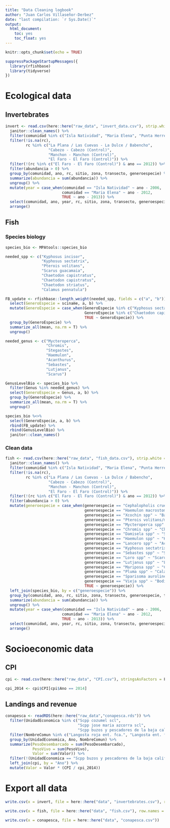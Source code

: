 ```yaml
---
title: "Data Cleaning logbook"
author: "Juan Carlos Villaseñor-Derbez"
date: "last compilation: `r Sys.Date()`"
output:
  html_document:
    toc: yes
    toc_float: yes
---
```


```r
knitr::opts_chunk$set(echo = TRUE)
```

```r
suppressPackageStartupMessages({
  library(rfishbase)
  library(tidyverse)
})
```


# Ecological data

## Invertebrates

```r
invert <- read.csv(here::here("raw_data", "invert_data.csv"), strip.white = T, stringsAsFactors = F) %>% 
  janitor::clean_names() %>% 
  filter(comunidad %in% c("Isla Natividad", "Maria Elena", "Punta Herrero")) %>% 
  filter(!is.na(rc),
         rc %in% c("La Plana / Las Cuevas - La Dulce / Babencho",
                   "Cabezo - Cabezo (Control)",
                   "Manchon - Manchon (Control)",
                   "El Faro - El Faro (Control)")) %>% 
  filter(!(rc %in% c("El Faro - El Faro (Control)") & ano == 2012)) %>% 
  filter(abundancia > 0) %>% 
  group_by(comunidad, ano, rc, sitio, zona, transecto, generoespecie) %>% 
  summarize(abundancia = sum(abundancia)) %>% 
  ungroup() %>% 
  mutate(year = case_when(comunidad == "Isla Natividad" ~ ano - 2006,
                         comunidad == "Maria Elena" ~ ano - 2012,
                         TRUE ~ ano - 2013)) %>% 
  select(comunidad, ano, year, rc, sitio, zona, transecto, generoespecie, abundancia) %>% 
  arrange()
```

## Fish

### Species biology

```r
species_bio <- MPAtools::species_bio

needed_spp <- c("Kyphosus incisor",
                "Kyphosus sectatrix",
                "Pterois volitans",
                "Scarus guacamaia",
                "Chaetodon capistratus",
                "Chaetodon capistratus",
                "Chaetodon striatus",
                "Calamus pennatula")

FB_update <- rfishbase::length_weight(needed_spp, fields = c("a", "b")) %>% 
  select(GeneroEspecie = sciname, a, b) %>% 
  mutate(GeneroEspecie = case_when(GeneroEspecie %in% c("Kyphosus sectatrix", "Kyphosus incisor") ~ "Kyphosus",
                                   GeneroEspecie %in% c("Chaetodon capistratus", "Chaetodon striatus") ~ "Chaetodon",
                                   TRUE ~ GeneroEspecie)) %>% 
  group_by(GeneroEspecie) %>% 
  summarize_all(mean, na.rm = T) %>% 
  ungroup()

needed_genus <- c("Mycteroperca",
                  "Chromis",
                  "Stegastes",
                  "Haemulon",
                  "Acanthurus",
                  "Sebastes",
                  "Lutjanus",
                  "Scarus")

GenusLevelBio <- species_bio %>% 
  filter(Genus %in% needed_genus) %>%
  select(GeneroEspecie = Genus, a, b) %>% 
  group_by(GeneroEspecie) %>% 
  summarize_all(mean, na.rm = T) %>% 
  ungroup()

species_bio %<>%
  select(GeneroEspecie, a, b) %>% 
  rbind(FB_update) %>% 
  rbind(GenusLevelBio) %>% 
  janitor::clean_names()
```

### Clean data

```r
fish <- read.csv(here::here("raw_data", "fish_data.csv"), strip.white = T, stringsAsFactors = F) %>% 
  janitor::clean_names() %>% 
  filter(comunidad %in% c("Isla Natividad", "Maria Elena", "Punta Herrero")) %>% 
  filter(!is.na(rc),
         rc %in% c("La Plana / Las Cuevas - La Dulce / Babencho",
                   "Cabezo - Cabezo (Control)",
                   "Manchon - Manchon (Control)",
                   "El Faro - El Faro (Control)")) %>% 
  filter(!(rc %in% c("El Faro - El Faro (Control)") & ano == 2012)) %>% 
  filter(abundancia > 0) %>% 
  mutate(generoespecie = case_when(generoespecie == "Cephalopholis cruentatus" ~ "Cephalopholis cruentata",
                                   generoespecie == "Haemulon macrostomun" ~ "Haemulon macrostomum",
                                   generoespecie == "Xcochin spp" ~ "Balistes capriscus",
                                   generoespecie == "Pterois volitans/miles" ~ "Pterois volitans",
                                   generoespecie == "Mycteroperca spp" ~ "Mycteroperca",
                                   generoespecie == "Chromis spp" ~ "Chromis",
                                   generoespecie == "Damisela spp" ~ "Stegastes",
                                   generoespecie == "Haemulon spp" ~ "Haemulon",
                                   generoespecie == "Lancero spp" ~ "Acanthurus",
                                   generoespecie == "Kyphosus sectatrix/incisor" ~ "Kyphosus",
                                   generoespecie == "Sebastes spp" ~ "Sebastes",
                                   generoespecie == "Loro spp" ~ "Scarus",
                                   generoespecie == "Lutjanus spp" ~ "Lutjanus",
                                   generoespecie == "Mariposa spp" ~ "Chaetodon",
                                   generoespecie == "Pluma spp" ~ "Calamus pennatula",
                                   generoespecie == "Sparisoma aurolineatum" ~ "Sparisoma aurofrenatum",
                                   generoespecie == "Vieja spp" ~ "Bodianus rufus",
                                   TRUE ~ generoespecie)) %>% 
  left_join(species_bio, by = c("generoespecie")) %>% 
  group_by(comunidad, ano, rc, sitio, zona, transecto, generoespecie, talla, a,b) %>% 
  summarize(abundancia = sum(abundancia)) %>% 
  ungroup() %>% 
  mutate(year = case_when(comunidad == "Isla Natividad" ~ ano - 2006,
                         comunidad == "Maria Elena" ~ ano - 2012,
                         TRUE ~ ano - 2013)) %>% 
  select(comunidad, ano, year, rc, sitio, zona, transecto, generoespecie, talla, abundancia, a, b) %>% 
  arrange()
```

# Socioeconomic data

## CPI

```r
cpi <- read.csv(here::here("raw_data", "CPI.csv"), stringsAsFactors = F, strip.white = T)

cpi_2014 <- cpi$CPI[cpi$Ano == 2014]
```


## Landings and revenue

```r
conapesca <- readRDS(here::here("raw_data","conapesca.rds")) %>% 
  filter(UnidadEconomica %in% c("Scpp cozumel scl",
                                "Scpp jose maria azcorra scl",
                                "Scpp buzos y pescadores de la baja california scl")) %>% 
  filter(NombreComun %in% c("Langosta roja ent. fca.", "Langosta ent. fca.")) %>%
  group_by(UnidadEconomica, Ano, NombreComun) %>%
  summarize(PesoDesembarcado = sum(PesoDesembarcado), 
            PesoVivo = sum(PesoVivo),
            Valor = sum(Valor)) %>%
  filter(!(UnidadEconomica == "Scpp buzos y pescadores de la baja california scl" & NombreComun == "Langosta ent. fca.")) %>% 
  left_join(cpi, by = "Ano") %>% 
  mutate(Valor = Valor * (CPI / cpi_2014))
```


# Export all data

```r
write.csv(x = invert, file = here::here("data", "invertebrates.csv"), row.names = F)

write.csv(x = fish, file = here::here("data", "fish.csv"), row.names = F)

write.csv(x = conapesca, file = here::here("data", "conapesca.csv"))

```

